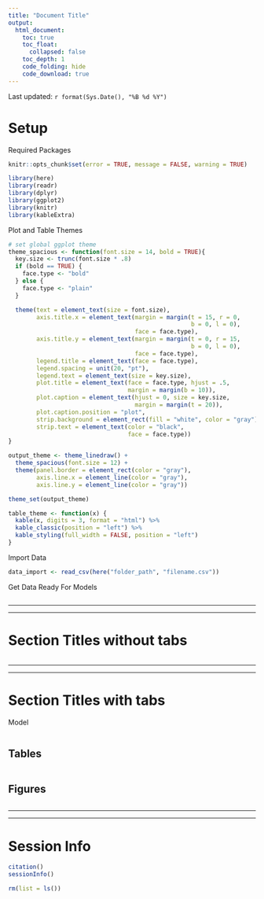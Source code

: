 ```yaml
---
title: "Document Title"
output: 
  html_document:
    toc: true
    toc_float:
      collapsed: false
    toc_depth: 1
    code_folding: hide
    code_download: true
---
```


Last updated: `r format(Sys.Date(), "%B %d %Y")`

# Setup

Required Packages

```r
knitr::opts_chunk$set(error = TRUE, message = FALSE, warning = TRUE)

library(here)
library(readr)
library(dplyr)
library(ggplot2)
library(knitr)
library(kableExtra)
```

Plot and Table Themes

```r
# set global ggplot theme
theme_spacious <- function(font.size = 14, bold = TRUE){
  key.size <- trunc(font.size * .8)
  if (bold == TRUE) {
    face.type <- "bold"
  } else {
    face.type <- "plain"
  }

  theme(text = element_text(size = font.size),
        axis.title.x = element_text(margin = margin(t = 15, r = 0,
                                                    b = 0, l = 0),
                                    face = face.type),
        axis.title.y = element_text(margin = margin(t = 0, r = 15,
                                                    b = 0, l = 0),
                                    face = face.type),
        legend.title = element_text(face = face.type),
        legend.spacing = unit(20, "pt"),
        legend.text = element_text(size = key.size),
        plot.title = element_text(face = face.type, hjust = .5,
                                  margin = margin(b = 10)),
        plot.caption = element_text(hjust = 0, size = key.size,
                                    margin = margin(t = 20)),
        plot.caption.position = "plot",
        strip.background = element_rect(fill = "white", color = "gray"),
        strip.text = element_text(color = "black",
                                  face = face.type))
}

output_theme <- theme_linedraw() + 
  theme_spacious(font.size = 12) + 
  theme(panel.border = element_rect(color = "gray"),
        axis.line.x = element_line(color = "gray"),
        axis.line.y = element_line(color = "gray"))

theme_set(output_theme)

table_theme <- function(x) {
  kable(x, digits = 3, format = "html") %>%
  kable_classic(position = "left") %>%
  kable_styling(full_width = FALSE, position = "left")
}
```

Import Data

```r
data_import <- read_csv(here("folder_path", "filename.csv"))
```

Get Data Ready For Models

```r

```

------------------------------------------------------------------------

------------------------------------------------------------------------

# Section Titles without tabs

```r

```

------------------------------------------------------------------------

------------------------------------------------------------------------

# Section Titles with tabs {.tabset .tabset-pills}

Model

```r

```

## Tables

```r

```

## Figures

```r

```

------------------------------------------------------------------------

------------------------------------------------------------------------

# Session Info

```r
citation()
sessionInfo()
```

```r
rm(list = ls())
```
